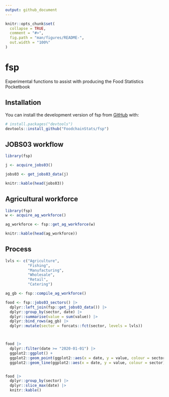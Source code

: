 ```yaml
---
output: github_document
---
```


<!-- README.md is generated from README.Rmd. Please edit that file -->

```r
knitr::opts_chunk$set(
  collapse = TRUE,
  comment = "#>",
  fig.path = "man/figures/README-",
  out.width = "100%"
)
```

# fsp

<!-- badges: start -->
<!-- badges: end -->

Experimental functions to assist with producing the Food Statistics Pocketbook

## Installation

You can install the development version of fsp from [GitHub](https://github.com/) with:

``` r
# install.packages("devtools")
devtools::install_github("FoodchainStats/fsp")
```


## JOBS03 workflow


```r
library(fsp)

j <- acquire_jobs03()

jobs03 <- get_jobs03_data(j)

knitr::kable(head(jobs03))

```

## Agricultural workforce

```r
library(fsp)
w <- acquire_ag_workforce()

ag_workforce <- fsp::get_ag_workforce(w)

knitr::kable(head(ag_workforce))


```

## Process

```r

lvls <- c("Agriculture",
          "Fishing",
          "Manufacturing",
          "Wholesale",
          "Retail",
          "Catering")

ag_gb <- fsp::compile_ag_workforce()

food <- fsp::jobs03_sectors() |> 
  dplyr::left_join(fsp::get_jobs03_data()) |> 
  dplyr::group_by(sector, date) |> 
  dplyr::summarise(value = sum(value)) |> 
  dplyr::bind_rows(ag_gb) |> 
  dplyr::mutate(sector = forcats::fct(sector, levels = lvls))



food |> 
  dplyr::filter(date >= "2020-01-01") |> 
  ggplot2::ggplot() +
  ggplot2::geom_point(ggplot2::aes(x = date, y = value, colour = sector)) +
  ggplot2::geom_line(ggplot2::aes(x = date, y = value, colour = sector))


food |>
  dplyr::group_by(sector) |>
  dplyr::slice_max(date) |> 
  knitr::kable()
  

```

